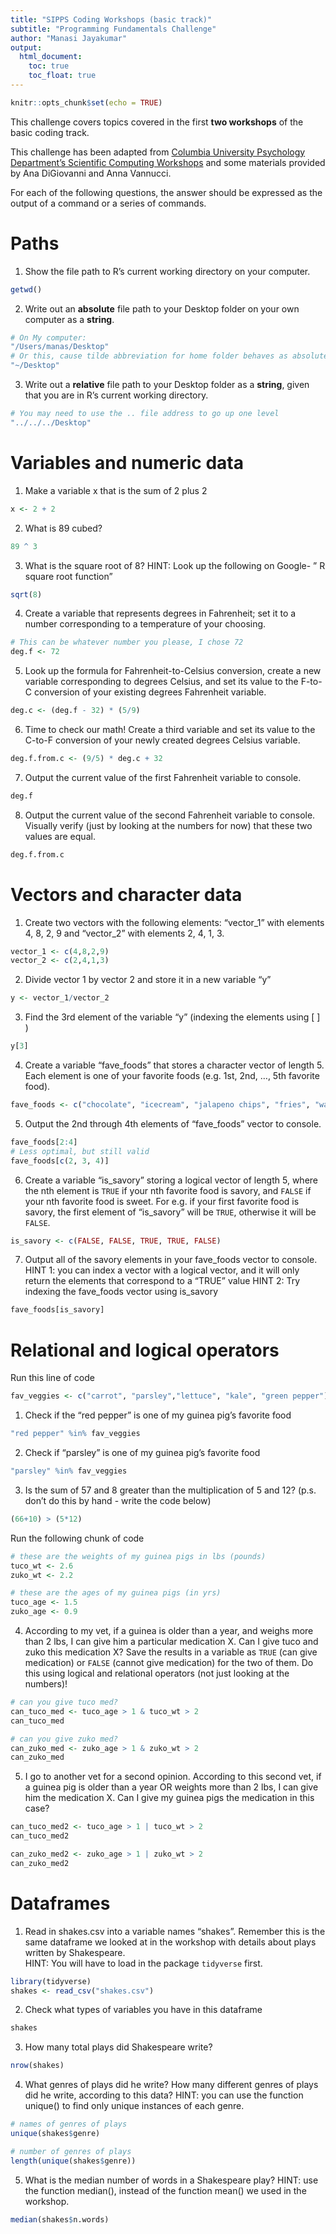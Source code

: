 ---
title: "SIPPS Coding Workshops (basic track)"
subtitle: "Programming Fundamentals Challenge"
author: "Manasi Jayakumar"
output:
  html_document:
    toc: true
    toc_float: true
---

```{r setup, include=FALSE}
knitr::opts_chunk$set(echo = TRUE)
```

This challenge covers topics covered in the first **two workshops** of the basic coding track. 

This challenge has been adapted from [Columbia University Psychology Department's Scientific Computing Workshops](https://cu-psych-computing.github.io/cu-psych-comp-tutorial/){target="_blank"} and some materials provided by Ana DiGiovanni and Anna Vannucci. 

For each of the following questions, the answer should be expressed as the output of a command or a series of commands.


# Paths

1. Show the file path to R's current working directory on your computer.

```{r}
getwd()
```

2. Write out an **absolute** file path to your Desktop folder on your own computer as a **string**.

```{r}
# On My computer:
"/Users/manas/Desktop"
# Or this, cause tilde abbreviation for home folder behaves as absolute path
"~/Desktop"
```


3. Write out a **relative** file path to your Desktop folder as a **string**, given that you are in R's current working directory.

```{r}
# You may need to use the .. file address to go up one level
"../../../Desktop"
```

# Variables and numeric data

1. Make a variable x that is the sum of 2 plus 2
```{r}
x <- 2 + 2
```


2.	What is 89 cubed?
```{r}
89 ^ 3
```


3.	What is the square root of 8? 
HINT: Look up the following on Google- " R square root function"
```{r}
sqrt(8)
```

4. Create a variable that represents degrees in Fahrenheit; set it to a number corresponding to a temperature of your choosing.
```{r}
# This can be whatever number you please, I chose 72
deg.f <- 72
```

5. Look up the formula for Fahrenheit-to-Celsius conversion, create a new variable corresponding to degrees Celsius, and set its value to the F-to-C conversion of your existing degrees Fahrenheit variable.
```{r}
deg.c <- (deg.f - 32) * (5/9)
```

6. Time to check our math! Create a third variable and set its value to the C-to-F conversion of your newly created degrees Celsius variable.
```{r}
deg.f.from.c <- (9/5) * deg.c + 32
```

7. Output the current value of the first Fahrenheit variable to console.
```{r}
deg.f
```

8. Output the current value of the second Fahrenheit variable to console. Visually verify (just by looking at the numbers for now) that these two values are equal.
```{r}
deg.f.from.c
```


# Vectors and character data
1.	Create two vectors with the following elements: "vector_1" with elements 4, 8, 2, 9 and "vector_2" with elements 2, 4, 1, 3. 
```{r}
vector_1 <- c(4,8,2,9)
vector_2 <- c(2,4,1,3)
```


2. Divide vector 1 by vector 2 and store it in a new variable "y" 
```{r}
y <- vector_1/vector_2

```


3. Find the 3rd element of the variable "y"  (indexing the elements using [ ] )
```{r}
y[3]
```

4. Create a variable "fave_foods" that stores a character vector of length 5. Each element is one of your favorite foods  (e.g. 1st, 2nd, ..., 5th favorite food).
```{r}
fave_foods <- c("chocolate", "icecream", "jalapeno chips", "fries", "watermelon")
```

5. Output the 2nd through 4th elements of "fave_foods" vector to console.
```{r}
fave_foods[2:4]
# Less optimal, but still valid
fave_foods[c(2, 3, 4)]
```

6. Create a variable "is_savory" storing a logical vector of length 5, where the nth element is `TRUE` if your nth favorite food is savory, and `FALSE` if your nth favorite food is sweet. For e.g. if your first favorite food is savory, the first element of "is_savory" will be `TRUE`, otherwise it will be `FALSE`.
```{r}
is_savory <- c(FALSE, FALSE, TRUE, TRUE, FALSE)
```

7. Output all of the savory elements in your fave_foods vector to console. 
HINT 1: you can index a vector with a logical vector, and it will only return the elements that correspond to a "TRUE" value
HINT 2: Try indexing the fave_foods vector using is_savory

```{r}
fave_foods[is_savory]
```
# Relational and logical operators

Run this line of code
```{r}
fav_veggies <- c("carrot", "parsley","lettuce", "kale", "green pepper") #these are my guinea pig's favorite veggies
```

1. Check if the "red pepper" is one of my guinea pig's favorite food 

```{r}
"red pepper" %in% fav_veggies
```

2. Check if "parsley" is one of my guinea pig's favorite food
```{r}
"parsley" %in% fav_veggies
```

3. Is the sum of 57 and 8 greater than the multiplication of 5 and 12? (p.s. don't do this by hand - write the code below)
```{r}
(66+10) > (5*12)
```

Run the following chunk of code 
```{r}
# these are the weights of my guinea pigs in lbs (pounds)
tuco_wt <- 2.6
zuko_wt <- 2.2

# these are the ages of my guinea pigs (in yrs)
tuco_age <- 1.5
zuko_age <- 0.9
```

4. According to my vet, if a guinea is older than a year, and weighs more than 2 lbs, I can give him a particular medication X. Can I give tuco and zuko this medication X? Save the results in a variable as `TRUE` (can give medication) or `FALSE` (cannot give medication) for the two of them. Do this using logical and relational operators (not just looking at the numbers)! 

```{r}
# can you give tuco med?
can_tuco_med <- tuco_age > 1 & tuco_wt > 2
can_tuco_med
```

```{r}
# can you give zuko med? 
can_zuko_med <- zuko_age > 1 & zuko_wt > 2
can_zuko_med
```

5. I go to another vet for a second opinion. According to this second vet, if a guinea pig is older than a year OR weights more than 2 lbs, I can give him the medication X. Can I give my guinea pigs the medication in this case?

```{r}
can_tuco_med2 <- tuco_age > 1 | tuco_wt > 2
can_tuco_med2

can_zuko_med2 <- zuko_age > 1 | zuko_wt > 2
can_zuko_med2
```

# Dataframes

1. Read in shakes.csv into a variable names "shakes". Remember this is the same dataframe we looked at in the workshop with details about plays written by Shakespeare.  
HINT: You will have to load in the package `tidyverse` first.  
```{r}
library(tidyverse)
shakes <- read_csv("shakes.csv")
```

2. Check what types of variables you have in this dataframe
```{r}
shakes
```

3. How many total plays did Shakespeare write?
```{r}
nrow(shakes)
```

4. What genres of plays did he write? How many different genres of plays did he write, according to this data?
HINT: you can use the function unique() to find only unique instances of each genre. 
```{r}
# names of genres of plays
unique(shakes$genre)

# number of genres of plays
length(unique(shakes$genre))
```

5. What is the median number of words in a Shakespeare play? 
HINT: use the function median(), instead of the function mean() we used in the workshop.
```{r}
median(shakes$n.words)
```

